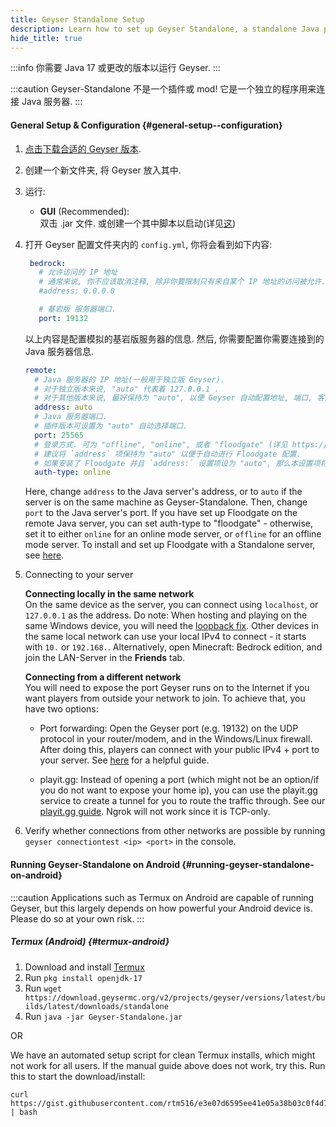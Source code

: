 ```yaml
---
title: Geyser Standalone Setup
description: Learn how to set up Geyser Standalone, a standalone Java program that allows you to connect Bedrock players to your Java Edition server.
hide_title: true
---
```


:::info
你需要 Java 17 或更改的版本以运行 Geyser.
:::

:::caution
Geyser-Standalone 不是一个插件或 mod! 它是一个独立的程序用来连接 Java 服务器.
:::

#### General Setup & Configuration \{#general-setup--configuration}

1. [点击下载合适的 Geyser 版本](/download).
2. 创建一个新文件夹, 将 Geyser 放入其中.
3. 运行:
   - **GUI** (Recommended):   
   双击 .jar 文件.
   或创建一个其中脚本以启动(详见[这](/wiki/geyser/creating-a-startup-script/))

4. 打开 Geyser 配置文件夹内的 `config.yml`, 你将会看到如下内容:

   ```yaml
    bedrock:
      # 允许访问的 IP 地址
      # 通常来说, 你不应该取消注释, 除非你要限制只有来自某个 IP 地址的访问被允许.
      #address: 0.0.0.0

      # 基岩版 服务器端口.
      port: 19132
   ```
   以上内容是配置模拟的基岩版服务器的信息.
   然后, 你需要配置你需要连接到的 Java 服务器信息.
   ```yaml
   remote:
     # Java 服务器的 IP 地址(一般用于独立版 Geyser).
     # 对于独立版本来说, "auto" 代表着 127.0.0.1 .
     # 对于其他版本来说, 最好保持为 "auto", 以便 Geyser 自动配置地址, 端口, 客户端登录方式 和 一些 Floodgate 配置.
     address: auto
     # Java 服务器端口.
     # 插件版本可设置为 "auto" 自动选择端口.
     port: 25565
     # 登录方式. 可为 "offline", "online", 或者 "floodgate" (详见 https://github.com/GeyserMC/Geyser/wiki/Floodgate).
     # 建议将 `address` 项保持为 "auto" 以便于自动进行 Floodgate 配置.
     # 如果安装了 Floodgate 并且 `address:` 设置项设为 "auto", 那么本设置项将自动改为 "floodgate".
     auth-type: online
   ```
   Here, change `address` to the Java server's address, or to `auto` if the server is on the same machine as Geyser-Standalone. 
Then, change `port` to the Java server's port. If you have set up Floodgate on the remote Java server, you can set auth-type to "floodgate" - otherwise, 
set it to either `online` for an online mode server, or `offline` for an offline mode server. To install and set up Floodgate with a Standalone server, see [here](/wiki/floodgate/setup).   
   
5. Connecting to your server
        
   **Connecting locally in the same network**   
   On the same device as the server, you can connect using `localhost`, or `127.0.0.1` as the address.
   Do note: When hosting and playing on the same Windows device, you will need the [loopback fix](/wiki/geyser/fixing-unable-to-connect-to-world#using-geyser-on-the-same-computer).
   Other devices in the same local network can use your local IPv4 to connect - it starts with `10.` or `192.168.`.
   Alternatively, open Minecraft: Bedrock edition, and join the LAN-Server in the **Friends** tab.
        
   **Connecting from a different network**  
   You will need to expose the port Geyser runs on to the Internet if you want players from outside your network to join.
   To achieve that, you have two options:   

    - Port forwarding: Open the Geyser port (e.g. 19132) on the UDP protocol in your router/modem, and in the Windows/Linux firewall.
      After doing this, players can connect with your public IPv4 + port to your server.
      See [here](/wiki/geyser/port-forwarding/) for a helpful guide.   

    - playit.gg: Instead of opening a port (which might not be an option/if you do not want to expose your home ip), you can use
      the playit.gg service to create a tunnel for you to route the traffic through. See our [playit.gg guide](/wiki/geyser/playit-gg).
      Ngrok will not work since it is TCP-only.   

6. Verify whether connections from other networks are possible by running `geyser connectiontest <ip> <port>` in the console.

#### Running Geyser-Standalone on Android \{#running-geyser-standalone-on-android}

:::caution
Applications such as Termux on Android are capable of running Geyser, but this largely depends on how powerful your Android device is. Please do so at your own risk.
:::

##### Termux (Android) \{#termux-android}
1. Download and install [Termux](https://termux.com/)
2. Run `pkg install openjdk-17`
3. Run `wget https://download.geysermc.org/v2/projects/geyser/versions/latest/builds/latest/downloads/standalone`
4. Run `java -jar Geyser-Standalone.jar`

OR

We have an automated setup script for clean Termux installs, which might not work for all users. If the manual guide above does not work, try this.
Run this to start the download/install:
```
curl https://gist.githubusercontent.com/rtm516/e3e07d6595ee41e05a38b03c0f4d7a80/raw/install.sh | bash
```

